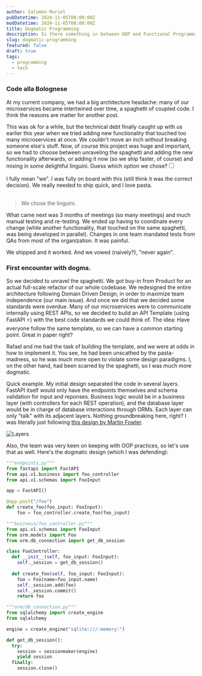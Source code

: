 ```yaml
---
author: Salomón Muriel
pubDatetime: 2024-11-05T08:00:00Z
modDatetime: 2024-11-05T08:00:00Z
title: Dogmatic Programming
description: Is there something in between OOP and Functional Programming?
slug: dogmatic-programming
featured: false
draft: true
tags:
  - programming
  - tech
---
```


### Code alla Bolognese

At my current company, we had a big architecture headache: many of our microservices became intertwined over time, a spaghetti of coupled code. I think the reasons are matter for another post.

This was ok for a while, but the technical debt finally caught up with us earlier this year when we tried adding new functionality that touched too many microservices at once. We couldn't move an inch without breaking someone else's stuff. Now, of course this project was huge and important, so we had to choose between unraveling the spaghetti and adding the new functionality afterwards, or adding it now (so we ship faster, of course) and mixing in some delightful linguini. Guess which option we chose?<input type="checkbox" id="cb1" /><label for="cb1"><sup></sup></label><span><br><br>I fully mean "we". I was fully on board with this (still think it was the correct decision). We really needed to ship quick, and I love pasta.</br></br></span>

> We chose the linguini.

What came next was 3 months of meetings (so many meetings) and much manual testing and re-testing. We ended up having to coordinate every change (while another functionality, that touched on the same spaghetti, was being developed in parallel). Changes in one team mandated tests from QAs from most of the organization. It was painful.

We shipped and it worked. And we vowed (naively?), "never again".

### First encounter with dogma.

So we decided to unravel the spaghetti. We got buy-in from Product for an actual full-scale refactor of our whole codebase. We redesigned the entire architecture following Domain Driven Design, in order to maximize team independence (our main issue). And once we did that we decided some standards were overdue. Many of our microservices were to communicate internally using REST APIs, so we decided to build an API Template (using FastAPI ⚡) with the best code standards we could think of. The idea: Have everyone follow the same template, so we can have a common starting point. Great in paper right?

Rafael and me had the task of building the template, and we were at odds in how to implement it. You see, he had been unscathed by the pasta-madness, so he was much more open to violate some design paradigms. I, on the other hand, had been scarred by the spaghetti, so I was much more dogmatic.

Quick example. My initial design separated the code in several layers. FastAPI itself would only have the endpoints themselves and schema validation for input and reponses. Business logic would be in a business layer (with controllers for each REST operation), and the database layer would be in charge of database interactions through ORMs. Each layer can only "talk" with its adjacent layers. Nothing groundbreaking here, right? I was literally just following [this design by Martin Fowler](https://martinfowler.com/bliki/TalkDomainDataLayering.html).

![Layers](@assets/posts/blog/dogma_programming/layers.png)

Also, the team was very keen on keeping with OOP practices, so let's use that as well. Here's the dogmatic design (which I was defending):
```python
"""endpoints.py"""
from fastapi import FastAPI
from api.v1.business import foo_controller
from api.v1.schemas import FooInput

app = FastAPI()

@app.post("/foo")
def create_foo(foo_input: FooInput):
    foo = foo_controller.create_foo(foo_input)

"""business/foo_controller.py"""
from api.v1.schemas import FooInput
from orm.models import Foo
from orm.db_connection import get_db_session

class FooController:
  def __init__(self, foo_input: FooInput):
    self._session = get_db_session()
  
  def create_foo(self, foo_input: FooInput):
    foo = Foo(name=foo_input.name)
    self._session.add(foo)
    self._session.commit()
    return foo

"""orm/db_connection.py"""
from sqlalchemy import create_engine
from sqlalchemy

engine = create_engine("sqlite:///:memory:")

def get_db_session():
  try:
    session = sessionmaker(engine)
    yield session
  finally:
    session.close()
```
